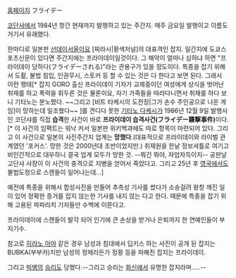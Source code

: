 [http://p.friday.kodansha.ne.jp/pc/index.html 홈페이지]
フライデー

[[코단샤]]에서 1984년 창간 현재까지 발행하고 있는 주간지.
매주 금요일 발행이고 이름도 거기서 유래했다.

한마디로 일본판 [[선데이서울]]이요 [찌라시|황색저널]의 대표격인 잡지. 일간지에 도쿄스포츠신문이 있다면 주간지에는 프라이데이일것이다.
그 해악이 얼마나 심하냐 하면 "프라이데이 당하다(フライデーされる)"라는 관용구가 있을 정도이다.
특종을 잡기 위해서 도촬, 불법 침입, 인권무시, 스토커 등 할 수 있는 것은 다 한다고 보면 된다. 그래서 이런 행태[* 잡지 GORO 출신 프라이데이 기자가 교제중이던 여성에게 상식을 벗어난 취재를 하고 폭력을 휘두른 것은 물론이요, 자기 가족들을 따라다니면서 취재를 하다 보니 기타노는 분노했다. ~~그리고 [비트 타케시의 도전장|그가 손수 주인공으로 나온 게임]이 망하는데 일조했다~~ ]를 견디다 못한 [[기타노 다케시]]가 1986년 12월 9일 발행사인 코단샤를 직접 '''습격'''한 사건이 바로 '''프라이데이 습격사건(フライデー襲撃事件)'''이다.[* 이 사건의 임팩트는 워낙 커서 일본판 위키백과에도 따로 항목이 마련되어 있다. 그리고 이 사건으로 일본의 사진주간지 업계는 '''망했다'''.(대표적으로 프라이데이와 라이벌 관계였던 '포커스'. 망한 것은 2000년대 초반이었지만.) 취재원을 한낱 정보셔틀로 여기고 비인간적으로 대우하니 결국 업계 모두가 망한 것. --뭐긴 뭐야, 자업자득이지-- 공판날 고단샤 사장이 이 사건의 충격으로 지병을 얻어서 죽었다고. 그리고 25년 후 [[영국]]에서도 불법도청으로 스캔들이 일어나는데...]

예전에 특종을 위해서 합성사진을 만들어 추측성 기사를 썼다가 소송걸려 왕창 깨진 일이 있어 정확한 증거를 잡지 않는한 기사를 내지 않는 다고 한다.
때문에 특종을 잡기 위해 고용된 파파라치 기자들만 수백에 이른다고.

프라이데이에 스캔들이 발각 되어 인기에 큰 손상을 받거나 은퇴까지 한 연예인들이 부지기수.

참고로 [[히라노 아야]] 같은 경우 남성과 침대에서 딥키스 하는 사진이 공개 된 잡지는 BUBKA(부부카)지만 남성의 정체라든가 정황 등을 파해친 잡지는 프라이데이.

그리고 [[빅뱅]]의 [[승리]]도 당했다.--그리고 승리는 [[화신]]에서 유명한 잡지라며.....--
